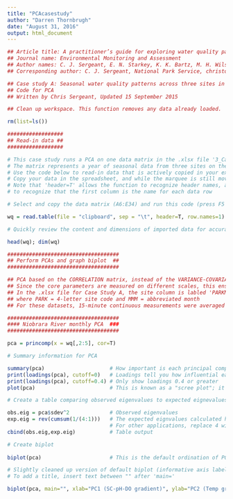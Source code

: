 ```yaml
---
title: "PCAcasestudy"
author: "Darren Thornbrugh"
date: "August 31, 2016"
output: html_document
---
```


```r
## Article title: A practitioner’s guide for exploring water quality patterns using Principal Components Analysis and Procrustes
## Journal name: Environmental Monitoring and Assessment
## Author names: C. J. Sergeant, E. N. Starkey, K. K. Bartz, M. H. Wilson, F. J. Mueter
## Corresponding author: C. J. Sergeant, National Park Service, christopher_sergeant@nps.gov

## Case study A: Seasonal water quality patterns across three sites in a single watershed during one year
## Code for PCA
## Written by Chris Sergeant, Updated 15 September 2015

## Clean up workspace. This function removes any data already loaded.

rm(list=ls())

##################
## Read-in data ##
##################

# This case study runs a PCA on one data matrix in the .xlsx file '3_CaseStudyA.xlsx'
# The matrix represents a year of seasonal data from three sites on the Niobrara River: AGFO, NIOB, and MNRR (see article for descriptions)
# Use the code below to read-in data that is actively copied in your excel spreadsheet (this works for .xls or .csv files)
# Copy your data in the spreadsheet, and while the marquee is still moving, run the code below
# Note that 'header=T' allows the function to recognize header names, and 'row.names=1' allows the function
# to recognize that the first column is the name for each data row

# Select and copy the data matrix (A6:E34) and run this code (press F5 or control-R) while the copy marquee is active:

wq = read.table(file = "clipboard", sep = "\t", header=T, row.names=1)

# Quickly review the content and dimensions of imported data for accuracy

head(wq); dim(wq)

####################################
## Perform PCAs and graph biplot  ##
####################################

## PCA based on the CORRELATION matrix, instead of the VARIANCE-COVARIANCE matrix: 'cor=T' 
## Since the core parameters are measured on different scales, this ensures the data are normalized to 0 mean, 1 SD
## In the .xlsx file for Case Study A, the site column is labled 'PARKMMM'
## where PARK = 4-letter site code and MMM = abbreviated month
## For these datasets, 15-minute continuous measurements were averaged by month.

####################################
#### Niobrara River monthly PCA  ###
####################################

pca = princomp(x = wq[,2:5], cor=T)

# Summary information for PCA

summary(pca)                     # How important is each principal component? (the cumulative proportion is most important here)
print(loadings(pca), cutoff=0)   # Loadings tell you how influential each variable was in forming the ordination spread of points
print(loadings(pca), cutoff=0.4) # Only show loadings 0.4 or greater
plot(pca)                        # This is known as a "scree plot"; it is the visual representation of the variance accounted for in each PC 

# Create a table comparing observed eigenvalues to expected eignevalues (same approach as broken stick spreadsheet file, "2_BrokenStick.xlsx")

obs.eig = pca$sdev^2             # Observed eigenvalues
exp.eig = rev(cumsum(1/(4:1)))   # The expected eignvalues calculated here assume 4 components; 
                                 # For other applications, replace 4 with appropriate number or use (for example): length(pca.results$sdev)
cbind(obs.eig,exp.eig)           # Table output     

# Create biplot
             
biplot(pca)                      # This is the default ordination of PCA scores 

# Slightly cleaned up version of default biplot (informative axis labels, and smaller font for each point)
# To add a title, insert text between "" after 'main='

biplot(pca, main="", xlab="PC1 (SC-pH-DO gradient)", ylab="PC2 (Temp gradient)", cex=0.7)




```

